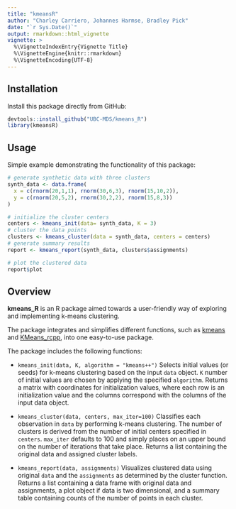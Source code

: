 ```yaml
---
title: "kmeansR"
author: "Charley Carriero, Johannes Harmse, Bradley Pick"
date: "`r Sys.Date()`"
output: rmarkdown::html_vignette
vignette: >
  %\VignetteIndexEntry{Vignette Title}
  %\VignetteEngine{knitr::rmarkdown}
  %\VignetteEncoding{UTF-8}
---
```



## Installation

Install this package directly from GitHub:

```r
devtools::install_github("UBC-MDS/kmeans_R")
library(kmeansR)
```

## Usage

Simple example demonstrating the functionality of this package:

```r
# generate synthetic data with three clusters
synth_data <- data.frame(
  x = c(rnorm(20,1,1), rnorm(30,6,3), rnorm(15,10,2)),
  y = c(rnorm(20,5,2), rnorm(30,2,2), rnorm(15,8,3))
)

# initialize the cluster centers
centers <- kmeans_init(data= synth_data, K = 3)
# cluster the data points
clusters <- kmeans_cluster(data = synth_data, centers = centers)
# generate summary results
report <- kmeans_report(synth_data, clusters$assignments)

# plot the clustered data
report$plot
```

## Overview

**kmeans_R** is an R package aimed towards a user-friendly way of exploring and implementing k-means clustering.

The package integrates and simplifies different functions, such as [kmeans](https://stat.ethz.ch/R-manual/R-devel/library/stats/html/kmeans.html) and [KMeans_rcpp](https://cran.r-project.org/web/packages/ClusterR/ClusterR.pdf), into one easy-to-use package.

The package includes the following functions:

* `kmeans_init(data, K, algorithm = "kmeans++")` Selects initial values (or seeds) for k-means clustering based on the input `data` object. `K` number of initial values are chosen by applying the specified `algorithm`. Returns a matrix with coordinates for initialization values, where each row is an initialization value and the columns correspond with the columns of the input data object.

* `kmeans_cluster(data, centers, max_iter=100)` Classifies each observation in `data` by performing k-means clustering. The number of clusters is derived from the number of initial centers specified in `centers`. `max_iter` defaults to 100 and simply places on an upper bound on the number of iterations that take place. Returns a list containing the original data and assigned cluster labels.

* `kmeans_report(data, assignments)` Visualizes clustered data using original `data`
and the `assignments` as determined by the cluster function. Returns a list containing
a data frame with original data and assignments, a plot object if data is two dimensional,
and a summary table containing counts of the number of points in each cluster.

